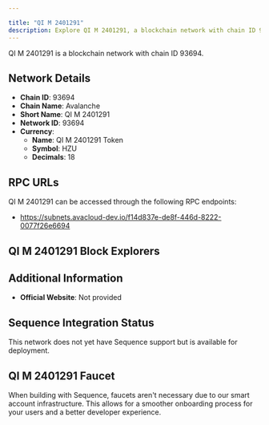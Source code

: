 ```yaml
---

title: "QI M 2401291"
description: Explore QI M 2401291, a blockchain network with chain ID 93694. Learn about its native currency, QI M 2401291 Token, and how to interact with the network.
---
```




QI M 2401291 is a blockchain network with chain ID 93694.

## Network Details

- **Chain ID**: 93694
- **Chain Name**: Avalanche
- **Short Name**: QI M 2401291
- **Network ID**: 93694
- **Currency**: 
  - **Name**: QI M 2401291 Token
  - **Symbol**: HZU
  - **Decimals**: 18

## RPC URLs

QI M 2401291 can be accessed through the following RPC endpoints:

- https://subnets.avacloud-dev.io/f14d837e-de8f-446d-8222-0077f26e6694

## QI M 2401291 Block Explorers



## Additional Information

- **Official Website**: Not provided

## Sequence Integration Status

This network does not yet have Sequence support but is available for deployment.

## QI M 2401291 Faucet

When building with Sequence, faucets aren't necessary due to our smart account infrastructure. This allows for a smoother onboarding process for your users and a better developer experience.
